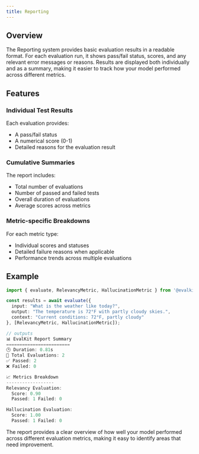 ```yaml
---
title: Reporting
---
```


## Overview

The Reporting system provides basic evaluation results in a readable format. For each evaluation run, it shows pass/fail status, scores, and any relevant error messages or reasons. Results are displayed both individually and as a summary, making it easier to track how your model performed across different metrics.

## Features

### Individual Test Results
Each evaluation provides:
- A pass/fail status
- A numerical score (0-1)
- Detailed reasons for the evaluation result

### Cumulative Summaries
The report includes:
- Total number of evaluations
- Number of passed and failed tests
- Overall duration of evaluations
- Average scores across metrics

### Metric-specific Breakdowns
For each metric type:
- Individual scores and statuses
- Detailed failure reasons when applicable
- Performance trends across multiple evaluations

## Example

```typescript
import { evaluate, RelevancyMetric, HallucinationMetric } from '@evalkit/core';

const results = await evaluate({
  input: "What is the weather like today?",
  output: "The temperature is 72°F with partly cloudy skies.",
  context: "Current conditions: 72°F, partly cloudy"
}, [RelevancyMetric, HallucinationMetric]);

// outputs
📊 EvalKit Report Summary
========================
🕒 Duration: 0.81s
📝 Total Evaluations: 2
✅ Passed: 2
❌ Failed: 0

📈 Metrics Breakdown
------------------
Relevancy Evaluation:
  Score: 0.90
  Passed: 1 Failed: 0

Hallucination Evaluation:
  Score: 1.00
  Passed: 1 Failed: 0
```

The report provides a clear overview of how well your model performed across different evaluation metrics, making it easy to identify areas that need improvement. 